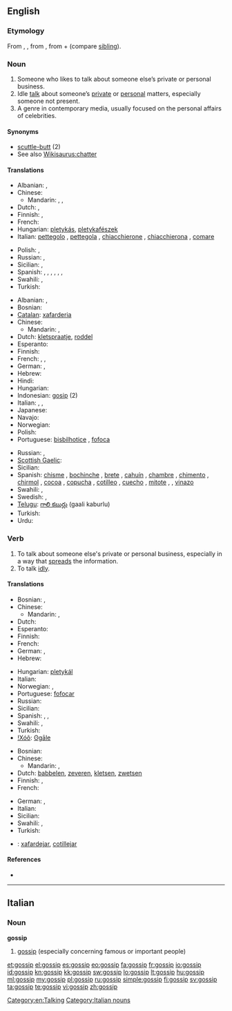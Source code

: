 ==English==
{{wikipedia|dab=gossip (disambiguation)|gossip}}

===Etymology===
From {{etyl|enm}} {{term|godsib|lang=enm}}, {{term|gossib||close friend that one likes to talk to|lang=enm}}, from {{etyl|ang}} {{term|godsibb|lang=ang||godparent}}, from {{term|god|lang=ang}} + {{term|sibb||kinsman|lang=ang}} (compare [[sibling]]).

===Noun===
{{wikipedia}}
{{en-noun}}

# Someone who likes to talk about someone else’s private or personal business.
# Idle [[talk]] about someone’s [[private]] or [[personal]] matters, especially someone not present.
# A genre in contemporary media, usually focused on the personal affairs of celebrities.

====Synonyms====
* [[scuttle-butt]] (2)
* See also [[Wikisaurus:chatter]]

====Translations====
{{trans-top|person}}
* Albanian: {{t-|sq|thashethemexhi|m|xs=Albanian}}, {{t+|sq|çuçurjar|m|xs=Albanian}}
* Chinese:
** Mandarin: {{t|cmn|愛說閒話的人|sc=Hani}}, {{t|cmn|爱说闲话的人|tr=ài shuō xiánhuà de rén|sc=Hani}}, {{t|cmn|八卦的人|tr=bāguà de rén|sc=Hani}}
* Dutch: {{t+|nl|roddelaar|m}}, {{t+|nl|roddelaarster|f}}
* Finnish: {{t|fi|juoruilija}},  {{t-|fi|juorukello}}
* French: {{t+|fr|commère|f}}
* Hungarian: [[pletykás]], [[pletykafészek]]
* Italian: [[pettegolo]] {{m}},  [[pettegola]] {{f}}, [[chiacchierone]] {{m}}, [[chiacchierona]] {{f}}, [[comare]] {{f}} {{qualifier|regional}}
{{trans-mid}}
* Polish: {{t+|pl|plotkarz|m}}, {{t+|pl|plotkarka|f}}
* Russian: {{t+|ru|сплетник|m|tr=splétnik}}, {{t|ru|сплетница|m|tr=splétnica}}
* Sicilian: {{t-|scn|cuttigghiaru|m}}, {{t-|scn|cuttigghiara|f}}
* Spanish: {{t+|es|chismoso|m}}, {{t-|es|chismosa|f}} {{qualifier|especially Latin America}}, {{t|es|copuchento|m}} {{qualifier|Chile|colloquial}}, {{t|es|argüendero|m}}, {{t|es|argüendera|f}} {{qualifier|Mexico|colloquial}},  {{t-|es|alcahuete|m}},  {{t|es|cotilla|m|f}}
* Swahili: {{t+|sw|tetesi|xs=Swahili}},  {{t+|sw|fitina|xs=Swahili}}
* Turkish: {{t+|tr|dedikoducu}}
{{trans-bottom}}

{{trans-top|idle talk}}
* Albanian: {{t-|sq|thashetheme|f|xs=Albanian}}, {{t+|sq|çuçurimë|f|xs=Albanian}}
* Bosnian: {{t|bs|ogovaranje|n}}
* [[Catalan]]: [[xafarderia]] {{f}}
* Chinese:
** Mandarin: {{t-|cmn|閒話|sc=Hani}}, {{t-|cmn|闲话|tr=xiánhuá|sc=Hani}}
* Dutch: [[kletspraatje]], [[roddel]]
* Esperanto: {{t-|eo|klaĉo|xs=Esperanto}}
* Finnish: {{t-|fi|juoru}}
* French: {{t+|fr|commérage}},  {{t+|fr|ragot}},  {{t+|fr|cancan}}
* German: {{t-|de|Klatsch|m}}, {{t-|de|Tratsch|m}}
* Hebrew: {{t-|he|רכילות|f|tr=rehilut}}
* Hindi: {{t|hi|गप-शप|f|tr=gap-śap|sc=Deva}}
* Hungarian: {{t+|hu|pletyka}}
* Indonesian: [[gosip]] (2)
* Italian: {{t+|it|pettegolezzo|m}}, {{t-|it|chiacchera|f}}, {{t+|it|diceria|f}}
* Japanese: {{t|ja|噂|tr=うわさ, uwasa|sc=Jpan}}
* Navajo: {{tø|nv|aseezį́}}
* Norwegian: {{t|no|sladder|n}}
* Polish: {{t+|pl|plotka|f}}
* Portuguese: [[bisbilhotice]] {{f}},  [[fofoca]] {{f}} {{italbrac|Brazil}}
{{trans-mid}}
* Russian: {{t|ru|сплетни|f|p||tr=splétni}}, {{t|ru|слухи|m|p|tr=slúxi}}
* [[Scottish Gaelic]]: {{t-|gd|seanchas|m|xs=Scottish Gaelic}}
* Sicilian: {{t+|scn|cuttigghiu|m}}
* Spanish: [[chisme]] {{m}} {{qualifier|especially Latin America}}, [[bochinche]] {{m}} {{qualifier|Colombian Atlantic Coast|Dominican Republic|Panama|Puerto Rico - colloquial}}, [[brete]] {{f}} {{qualifier|Cuba|colloquial}},   [[cahuín]] {{m}} {{qualifier|Chile|colloquial}}, [[chambre]] {{m}} {{qualifier|El Salvador|Honduras - colloquial}},  [[chimento]] {{m}} {{qualifier|Argentina|Uruguay - colloquial}}, [[chirmol]] {{m}} {{qualifier|Guatemala|colloquial}}, [[cocoa]] {{f}} {{qualifier|Panama|colloquial}},  [[copucha]] {{f}} {{qualifier|Chile|colloquial}},  [[cotilleo]] {{m}} {{qualifier|Spain}}, [[cuecho]] {{m}} {{qualifier|Nicaragua|colloquial}}, [[mitote]] {{m}}, {{t-|es|argüende|m}} {{qualifier|Mexico|colloquial}}, [[vinazo]] {{m}} {{qualifier|Costa Rica|colloquial}}
* Swahili: {{t+|sw|tetesi|xs=Swahili}},  {{t+|sw|fitina|xs=Swahili}}
* Swedish: {{t+|sv|skvaller|n}},  {{t|sv|sladder|n}}
* [[Telugu]]: [[గాలి కబుర్లు]] (gaali kaburlu)
* Turkish: {{t+|tr|dedikodu}}
* Urdu: {{t|ur|گپ شپ|f|tr=gap śap|sc=ur-Arab}}
{{trans-bottom}}

===Verb===
{{en-verb|gossips|'''[[gossiping]]''' ''or'' '''[[gossipping]]'''|'''[[gossiped]]''' ''or'' '''[[gossipped]]'''}}

# To talk about someone else's private or personal business, especially in a way that [[spread]]s the information.
# To talk [[idly]].

====Translations====
{{trans-top|to talk about someone else's private or personal business}}
* Bosnian: {{t|bs|tračati}}, {{t|bs|ogovarati}}
* Chinese:
** Mandarin: {{t|cmn|說閒話|sc=Hani}}, {{t|cmn|说闲话|tr=shuō xiánhuà|sc=Hani}}
* Dutch: {{t-|nl|roddelen}}
* Esperanto: {{t-|eo|klaĉi|xs=Esperanto}}
* Finnish: {{t-|fi|juoruta}}
* French: {{t+|fr|commérer}}
* German: {{t+|de|tratschen}}, {{t+|de|klatschen}}
* Hebrew: {{t-|he|לרכל}}
{{trans-mid}}
* Hungarian: [[pletykál]]
* Italian: {{t+|it|spettegolare}}
* Norwegian: {{t|no|sladre}}, {{t|no|slarve}}
* Portuguese: [[fofocar]] {{qualifier|Brazil}}
* Russian: {{t|ru|сплетничать|tr=spl'étničat'}} {{impf}}
* Sicilian: {{t-|scn|cuttigghiari}}
* Spanish: {{t-|es|chismear}},  {{t-|es|cotillear}},  {{t-|es|chismorrear}}
* Swahili: {{t+|sw|fakachi|xs=Swahili}},  {{t+|sw|fitina|xs=Swahili}}
* Turkish: {{t-|tr|dedikodu yapmak}}
* [[!Xóõ]]: [[ʘgāle]]
{{trans-bottom}}

{{trans-top|to talk idly}}
* Bosnian: {{t|bs|brbljati}}
* Chinese:
** Mandarin: {{t|cmn|說閒聊|sc=Hani}}, {{t|cmn|说闲聊|tr=shuō xiánliáo|sc=Hani}}
* Dutch: [[babbelen]], [[zeveren]], [[kletsen]], [[zwetsen]]
* Finnish: {{t+|fi|jutella}},  {{t-|fi|juoruilla}}
* French: {{t+|fr|bavarder}}
{{trans-mid}}
* German: {{t+|de|klatschen}}, {{t+|de|schwatzen}}
* Italian: {{t-|it|chiaccherare}}
* Sicilian: {{t-|scn|cuttigghiari}}
* Swahili: {{t+|sw|fakachi|xs=Swahili}},  {{t+|sw|fitina|xs=Swahili}}
* Turkish: {{t|tr|çene çalmak}}
{{trans-bottom}}

{{checktrans-top}}
* {{ttbc|ca}}: [[xafardejar]], [[cotillejar]]
{{trans-bottom}}

====References====
* {{R:BBS}}

[[Category:en:Talking]]

----

==Italian==

===Noun===
'''gossip''' {{m|inv}}

# [[#English|gossip]] (especially concerning famous or important people)

[[Category:Italian nouns]]

[[et:gossip]]
[[el:gossip]]
[[es:gossip]]
[[eo:gossip]]
[[fa:gossip]]
[[fr:gossip]]
[[io:gossip]]
[[id:gossip]]
[[kn:gossip]]
[[kk:gossip]]
[[sw:gossip]]
[[lo:gossip]]
[[lt:gossip]]
[[hu:gossip]]
[[ml:gossip]]
[[my:gossip]]
[[pl:gossip]]
[[ru:gossip]]
[[simple:gossip]]
[[fi:gossip]]
[[sv:gossip]]
[[ta:gossip]]
[[te:gossip]]
[[vi:gossip]]
[[zh:gossip]]
